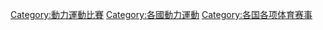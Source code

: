{{Categories by country|nocat}}
[[Category:動力運動比賽|Category:動力運動比賽]]
[[Category:各國動力運動|Category:各國動力運動]]
[[Category:各国各项体育赛事|Category:各国各项体育赛事]]